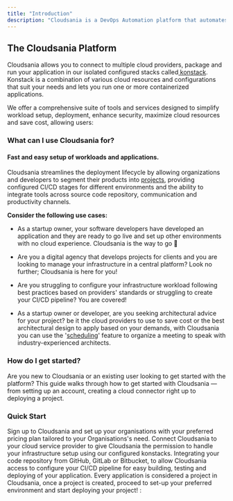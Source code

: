 ```yaml
---
title: "Introduction"
description: "Cloudsania is a DevOps Automation platform that automates, configure and deploys application across various cloud providers. Cloudsania enables you to easily set up your application and infrastructure workloads."
---
```


## The Cloudsania Platform

Cloudsania allows you to connect to multiple cloud providers, package and run your application in our isolated configured stacks called[ konstack](https://docs.cloudsania.com/environments/konstacks).  Konstack is a combination of various cloud resources and configurations that suit your needs and lets you run one or more containerized applications.

We offer a comprehensive suite of tools and services designed to simplify workload setup, deployment, enhance security, maximize cloud resources and save cost, allowing users:

<CardGroup cols={3}>
  <Card title="Connect Your Cloud Service Providers" icon="cloud" iconType="solid" color="#DE5136" href="/CloudServiceProvers" />

  <Card title="Integrate Your Code Repository" icon="code" iconType="solid" color="#DE5136" href="/integrations" />

  <Card title="Deploy Your Projects" icon="rocket" color="#DE5136" href="/projects" />
</CardGroup>

<CardGroup cols={3}>
  <Card title="Schedule a Call" icon="calendar" iconType="solid" color="#DE5136" href="/scheduling" />

  <Card title="Conduct Security Scans" icon="shield" iconType="solid" color="#DE5136" />

  <Card title="Integrate To Slack" icon="slack" iconType="solid" color="#DE5136">

  </Card>
</CardGroup>

### What can I use Cloudsania for?

#### Fast and easy setup of workloads and applications.

Cloudsania streamlines the deployment lifecycle by allowing organizations and developers to segment their products into [projects](https://docs.cloudsania.com/projects/project-setup), providing configured CI/CD stages for different environments and the ability to integrate tools across source code repository, communication and productivity channels.

**Consider the following use cases:**

* As a startup owner, your software developers have developed an application and they are ready to go live and set up other environments with no cloud experience. Cloudsania is the way to go 🚀

* Are you a digital agency that develops projects for clients and you are looking to manage your infrastructure in a central platform? Look no further; Cloudsania is here for you!

* Are you struggling to configure your infrastructure workload following best practices based on providers' standards or struggling to create your CI/CD pipeline? You are covered!

* As a startup owner or developer, are you seeking architectural advice for your project? be it the cloud providers to use to save cost or the best architectural design to apply based on your demands, with Cloudsania you can use the '[scheduling](https://docs.cloudsania.com/scheduling)' feature to organize a meeting to speak with industry-experienced architects.

### How do I get started?

Are you new to Cloudsania or an existing user looking to get started with the platform? This guide walks through how to get started with Cloudsania — from setting up an account, creating a cloud connector right up to deploying a project.

### Quick Start

<Steps>
  <Step title="Account Setup">
    Sign up to Cloudsania and set up your organisations with your preferred pricing plan tailored to your Organisations's need.
  </Step>

  <Step title="Connect To Your Cloud Provider">
    Connect Cloudsania to your cloud service provider to give Cloudsania the permission to handle your infrastructure setup using our configured konstacks.
  </Step>

  <Step title="Integrate Your Code Repository">
    Integrating your code repository from  GitHub, GitLab or Bitbucket, to allow Cloudsania access to configure your CI/CD pipeline  for easy building, testing and deploying of your application.
  </Step>

  <Step title="Deploy Your Project">
    Every application is considered a project in Cloudsania, once a project is created, proceed to set-up your preferred environment and start deploying your project! :
  </Step>
</Steps>
